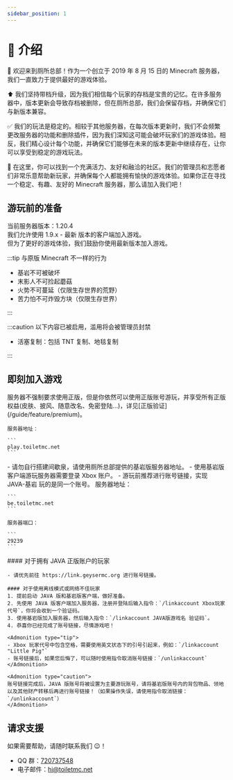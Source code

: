 ```yaml
---
sidebar_position: 1
---
```



# 📃 介绍

🙂 欢迎来到厕所总部！作为一个创立于 2019 年 8 月 15 日的 Minecraft 服务器，我们一直致力于提供最好的游戏体验。

⬆️ 我们坚持带档升级，因为我们相信每个玩家的存档是宝贵的记忆。在许多服务器中，版本更新会导致存档被删除，但在厕所总部，我们会保留存档，并确保它们与新版本兼容。

✅ 我们的玩法是稳定的。相较于其他服务器，在每次版本更新时，我们不会频繁更改服务器的功能和删除插件，因为我们深知这可能会破坏玩家们的游戏体验。相反，我们精心设计每个功能，并确保它们能够在未来的版本更新中继续存在，让你可以享受到稳定的游戏玩法。

🥳 在这里，你可以找到一个充满活力、友好和融洽的社区。我们的管理员和志愿者们非常乐意帮助新玩家，并确保每个人都能拥有愉快的游戏体验。如果你正在寻找一个稳定、有趣、友好的 Minecraft 服务器，那么请加入我们吧！

## 游玩前的准备

当前服务器版本：1.20.4  
我们允许使用 1.9.x - 最新 版本的客户端加入游戏。  
但为了更好的游戏体验，我们鼓励你使用最新版本加入游戏。

:::tip 与原版 Minecraft 不一样的行为

- 基岩不可被破坏
- 末影人不可捡起蘑菇
- 火势不可蔓延（仅限生存世界的荒野）
- 苦力怕不可炸毁方块（仅限生存世界）

:::

:::caution 以下内容已被启用，滥用将会被管理员封禁

- 活塞复制：包括 TNT 复制、地毯复制

:::

## 即刻加入游戏

<Tabs>
  <TabItem value="java" label="JAVA 版本" default>
    <Admonition type="tip">
      服务器不强制要求使用正版，但是你依然可以使用正版账号游玩，并享受所有正版权益(皮肤、披风、随意改名、免密登陆...)，详见[正版验证](/guide/feature/premium)。
    </Admonition>

    服务器地址：

    ```
    play.toiletmc.net
    ```

  </TabItem>
  <TabItem value="bedrock" label="基岩版">
    <Admonition type="tip">
    - 请勿自行搭建间歇泉，请使用厕所总部提供的基岩版服务器地址。
    - 使用基岩版客户端游玩服务器需要登录 Xbox 账户。
    - 游玩前推荐进行账号链接，实现 JAVA-基岩 玩的是同一个账号。   
    </Admonition>
    服务器地址：

    ```
    be.toiletmc.net
    ```

    服务器端口：

    ```
    29239
    ```

  </TabItem>
  <TabItem value="account-link" label="账号链接">
    #### 对于拥有 JAVA 正版账户的玩家
    
    - 请优先前往 https://link.geysermc.org 进行账号链接。

    #### 对于使用离线模式或网络不佳玩家
    1. 提前启动 JAVA 版和基岩版客户端，做好准备。
    2. 先使用 JAVA 版客户端加入服务器，注册并登陆后输入指令：`/linkaccount Xbox玩家代号`，你将会收到一个验证码。
    3. 使用基岩版加入服务器，然后输入指令：`/linkaccount JAVA版游戏名 验证码`。
    4. 恭喜你已经完成了账号链接，尽情游戏吧！

    <Admonition type="tip">
    - Xbox 玩家代号中包含空格，需要使用英文状态下的引号引起来，例如：`/linkaccount "Little Pig"`
    - 账号链接后，如果您后悔了，可以随时使用指令取消账号链接：`/unlinkaccount`
    </Admonition>

    <Admonition type="caution">
    账号链接完成后，JAVA 版账号将被设置为主要游玩账号，请将基岩版账号内的背包物品、领地以及其他财产转移后再进行账号链接！（如果操作失误，请使用指令取消链接：`/unlinkaccount`）
    </Admonition>

  </TabItem>
</Tabs>

## 请求支援

如果需要帮助，请随时联系我们 😉！

- QQ 群：[720737548](https://jq.qq.com/?_wv=1027&k=Uc4Zt2F1)
- 电子邮件：hi@toiletmc.net
